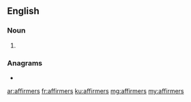 ==English==

===Noun===
{{head|en|noun plural form}}

# {{plural of|affirmer|lang=en}}

===Anagrams===
* {{l|en|reaffirms}}

[[ar:affirmers]]
[[fr:affirmers]]
[[ku:affirmers]]
[[mg:affirmers]]
[[my:affirmers]]